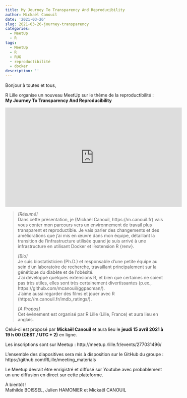 ```yaml
---
title: My Journey To Transparency And Reproducibility
author: Mickaël Canouil
date: '2021-03-26'
slug: 2021-03-26-journey-transparency
categories:
  - MeetUp
  - R
tags:
  - MeetUp
  - R
  - RUG
  - reproductibilité
  - docker
description: ''
---
```


Bonjour à toutes et tous,
 
R Lille  organise un nouveau MeetUp sur le thème de la reproductibilité :  
**My Journey To Transparency And Reproducibility**

<center>
<iframe width="560" height="315" src="https://www.youtube.com/embed/1CE8crjkwYY" title="YouTube video player" frameborder="0" allow="accelerometer; autoplay; clipboard-write; encrypted-media; gyroscope; picture-in-picture" allowfullscreen></iframe>
</center>

> _[Résumé]_  
> Dans cette présentation, je (Mickaël Canouil, https://m.canouil.fr) vais vous conter mon parcours vers un environnement de travail plus transparent et reproductible. Je vais parler des changements et des améliorations que j’ai mis en œuvre dans mon équipe, détaillant la transition de l’infrastructure utilisée quand je suis arrivé à une infrastructure en utilisant Docker et l'extension R {renv}.
> 
> _[Bio]_  
> Je suis biostatisticien (Ph.D.) et responsable d’une petite équipe au sein d’un laboratoire de recherche, travaillant principalement sur la génétique du diabète et de l’obésité.  
> J’ai développé quelques extensions R, et bien que certaines ne soient pas très utiles, elles sont très certainement divertissantes (p.ex., https://github.com/mcanouil/ggpacman/).  
> J’aime aussi regarder des films et jouer avec R (https://m.canouil.fr/imdb_ratings/).
> 
> _[A Propos]_  
> Cet événement est organisé par R Lille (Lille, France) et aura lieu en anglais.

Celui-ci est proposé par **Mickaël Canouil** et aura lieu le **jeudi 15 avril 2021 à 19 h 00 (CEST / UTC + 2)** en ligne.

Les inscriptions sont sur Meetup : http://meetup.rlille.fr/events/277031496/

L'ensemble des diapositives sera mis à disposition sur le GitHub du groupe : https://github.com/RLille/meeting_materials

Le Meetup devrait être enrigistré et diffusé sur Youtube avec probablement un une diffusion en direct sur cette plateforme.

À bientôt !  
Mathilde BOISSEL, Julien HAMONIER et Mickaël CANOUIL
